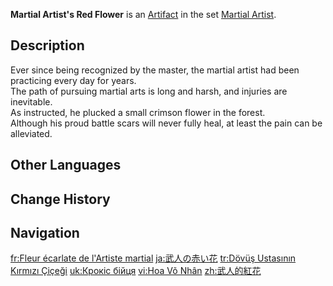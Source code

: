{{Artifact Infobox
|image = Item Martial Artist's Red Flower.png
|set   = Martial Artist
|piece = Flower of Life
}}
{{Description|This particular kind of red flower was the only thing that could alleviate the Martial Artist's pain.}}
'''Martial Artist's Red Flower''' is an [[Artifact]] in the set [[Martial Artist]].

==Description==
Ever since being recognized by the master, the martial artist had been practicing every day for years.<br>The path of pursuing martial arts is long and harsh, and injuries are inevitable.<br>As instructed, he plucked a small crimson flower in the forest.<br>Although his proud battle scars will never fully heal, at least the pain can be alleviated.

==Other Languages==
{{Other Languages
|en      = Martial Artist's Red Flower
|zhs     = 武人的红花
|zhs_rm  = Wǔrén de Hóng Huā
|zht     = 武人的紅花
|zht_rm  = Wǔrén de Hóng Huā
|zh_tl   = Martial Artist's Red Flower
|ja      = 武人の赤い花
|ja_rm   = Bujin no Akai Hana
|ja_tl   = Martial Artist's Red Flower
|ko      = 무인의 붉은 꽃
|ko_rm   = Mu'in-ui Bulgeun Kkot
|ko_tl   = Warrior's Red Flower
|es      = Flor Roja del Artista Marcial
|es_tl   = Marital Artist's Red Flower
|fr      = Fleur écarlate de l'Artiste martial
|fr_tl   = Scarlet Flower of the Martial Artist
|ru      = Алый цветок воина
|ru_tl   = Warrior's Crimson Flower
|th      = Martial Artist's Red Flower
|vi      = Hoa Võ Nhân
|vi_tl   = Martial Artist's Flower
|de      = Rote Kampfkünstlerblume
|de_tl   = Red Martial Artist's Flower
|id      = Martial Artist's Red Flower
|pt      = Flor Vermelha de Artista Marcial
|pt_tl   = 
|tr      = Dövüş Ustasının Kırmızı Çiçeği
|tr_tl   = The Martial Artist's Red Flower
|it      = Fiore vermiglio del marzialista
|it_tl   = 
}}

==Change History==
{{Change History|1.0}}

==Navigation==
{{Artifact Set Navbox|Martial Artist}}

[[fr:Fleur écarlate de l'Artiste martial]]
[[ja:武人の赤い花]]
[[tr:Dövüş Ustasının Kırmızı Çiçeği]]
[[uk:Крокіс бійця]]
[[vi:Hoa Võ Nhân]]
[[zh:武人的紅花]]